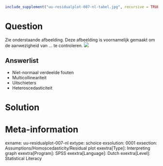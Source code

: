 ```r
include_supplement("uu-residualplot-007-nl-tabel.jpg", recursive = TRUE)
```

Question
========
Zie onderstaande afbeelding. Deze afbeelding is voornamelijk gemaakt om de aanwezigheid van ... te controleren.
![](uu-residualplot-007-nl-tabel.jpg)

Answerlist
----------
* Niet-normaal verdeelde fouten
* Multicollineariteit
* Uitschieters
* Heteroscedasticiteit


Solution
========

Meta-information
================
exname: uu-residualplot-007-nl
extype: schoice
exsolution: 0001
exsection: Assumptions/Homoscedasticity/Residual plot
exextra[Type]: Interpreting graph
exextra[Program]: SPSS
exextra[Language]: Dutch
exextra[Level]: Statistical Literacy
